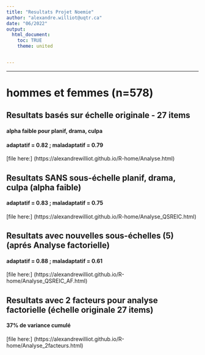 ```yaml
---
title: "Resultats Projet Noemie"
author: "alexandre.williot@uqtr.ca"
date: "06/2022"
output: 
  html_document:
    toc: TRUE
    theme: united


---
```


******************************************************************************

# hommes et femmes (n=578)
## Resultats basés sur échelle originale - 27 items
#### alpha faible pour planif, drama, culpa
#### adaptatif = 0.82 ; maladaptatif = 0.79
[file here:] (https://alexandrewilliot.github.io/R-home/Analyse.html)

## Resultats SANS sous-échelle planif, drama, culpa (alpha faible)
#### adaptatif = 0.83 ; maladaptatif = 0.75
[file here:] (https://alexandrewilliot.github.io/R-home/Analyse_QSREIC.html)

## Resultats avec nouvelles sous-échelles (5) (aprés Analyse factorielle)
#### adaptatif = 0.88 ; maladaptatif = 0.61
[file here:] (https://alexandrewilliot.github.io/R-home/Analyse_QSREIC_AF.html)

## Resultats avec 2 facteurs pour analyse factorielle (échelle originale 27 items)
#### 37% de variance cumulé
[file here:] (https://alexandrewilliot.github.io/R-home/Analyse_2facteurs.html)



